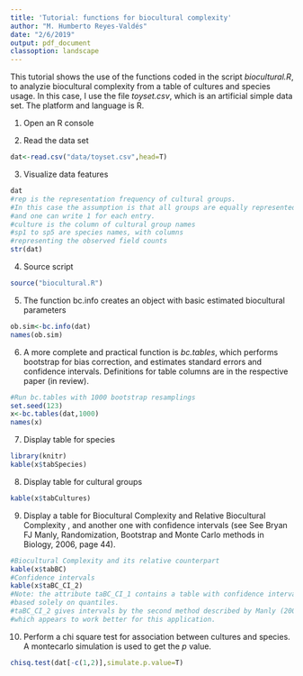 ```yaml
---
title: 'Tutorial: functions for biocultural complexity'
author: "M. Humberto Reyes-Valdés"
date: "2/6/2019"
output: pdf_document
classoption: landscape
---
```


This tutorial shows the use of the functions coded in the script *biocultural.R*, to analyzie biocultural complexity from a table of cultures and species usage. In this case, I use the file *toyset.csv*, which is an artificial simple data set. The platform and language is R.

1. Open an R console

2. Read the data set


```r
dat<-read.csv("data/toyset.csv",head=T)
```

3. Visualize data features

```r
dat
#rep is the representation frequency of cultural groups. 
#In this case the assumption is that all groups are equally represented,
#and one can write 1 for each entry. 
#culture is the column of cultural group names
#sp1 to sp5 are species names, with columns
#representing the observed field counts
str(dat)
```

4. Source script

```r
source("biocultural.R")
```

5. The function bc.info creates an object with basic estimated biocultural parameters

```r
ob.sim<-bc.info(dat)
names(ob.sim)
```

6. A more complete and practical function is *bc.tables*, which performs bootstrap for bias correction, and estimates standard errors and confidence intervals. Definitions for table columns are in the respective paper (in review).

```r
#Run bc.tables with 1000 bootstrap resamplings
set.seed(123)
x<-bc.tables(dat,1000)
names(x)
```

7. Display table for species

```r
library(knitr)
kable(x$tabSpecies)
```

8. Display table for cultural groups
```r
kable(x$tabCultures)
```

9. Display a table for Biocultural Complexity and Relative Biocultural Complexity , and another one with confidence intervals (see See Bryan FJ Manly, Randomization, Bootstrap and Monte Carlo methods in Biology, 2006, page 44).

```r
#Biocultural Complexity and its relative counterpart
kable(x$tabBC)
#Confidence intervals
kable(x$taBC_CI_2)
#Note: the attribute taBC_CI_1 contains a table with confidence intervals, 
#based solely on quantiles. 
#taBC_CI_2 gives intervals by the second method described by Manly (2006), 
#which appears to work better for this application.
```


10. Perform a chi square test for association between cultures and species. A montecarlo simulation is used to get the *p* value.

```r
chisq.test(dat[-c(1,2)],simulate.p.value=T)
```
